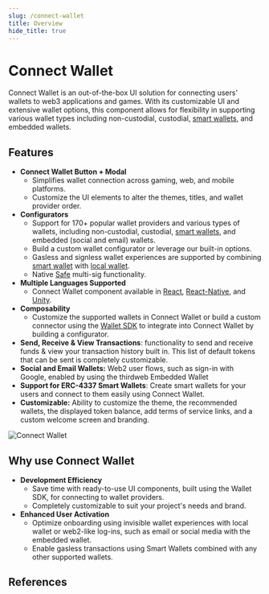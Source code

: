 ```yaml
---
slug: /connect-wallet
title: Overview
hide_title: true
---
```



# Connect Wallet

Connect Wallet is an out-of-the-box UI solution for connecting users' wallets to web3 applications and games. With its customizable UI and extensive wallet options, this component allows for flexibility in supporting various wallet types including non-custodial, custodial, [smart wallets](/smart-wallet), and embedded wallets.

## **Features**

- **Connect Wallet Button + Modal**
  - Simplifies wallet connection across gaming, web, and mobile platforms.
  - Customize the UI elements to alter the themes, titles, and wallet provider order.
- **Configurators**
  - Support for 170+ popular wallet providers and various types of wallets, including non-custodial, custodial, [smart wallets](/smart-wallet), and embedded (social and email) wallets.
  - Build a custom wallet configurator or leverage our built-in options.
  - Gasless and signless wallet experiences are supported by combining [smart wallet](/smart-wallet) with [local wallet](/wallet/local-wallet).
  - Native [Safe](/wallet/safe) multi-sig functionality.
- **Multiple Languages Supported**
  - Connect Wallet component available in [React](/react/react.connectwallet), [React-Native](/react-native/connectwallet), and [Unity](/unity/connectwallet).
- **Composability**
  - Customize the supported wallets in Connect Wallet or build a custom connector using the [Wallet SDK](/wallet/build-a-wallet) to integrate into Connect Wallet by building a configurator.
- **Send, Receive & View Transactions**: functionality to send and receive funds & view your transaction history built in. This list of default tokens that can be sent is completely customizable.
- **Social and Email Wallets:** Web2 user flows, such as sign-in with Google, enabled by using the thirdweb Embedded Wallet
- **Support for ERC-4337 Smart Wallets**: Create smart wallets for your users and connect to them easily using Connect Wallet.
- **Customizable:** Ability to customize the theme, the recommended wallets, the displayed token balance, add terms of service links, and a custom welcome screen and branding.

![Connect Wallet](./assets/narrow-wide.png)

## Why use Connect Wallet

- **Development Efficiency**
  - Save time with ready-to-use UI components, built using the Wallet SDK, for connecting to wallet providers.
  - Completely customizable to suit your project's needs and brand.
- **Enhanced User Activation**
  - Optimize onboarding using invisible wallet experiences with local wallet or web2-like log-ins, such as email or social media with the embedded wallet.
  - Enable gasless transactions using Smart Wallets combined with any other supported wallets.

## References

<div className="row" style={{ marginBottom: 12, padding: 8, paddingTop: 0 }}>
  <div className="col col--4" style={{ padding: 8 }}>
    <QuickstartCard
      name="React"
      link="/react/react.connectwallet"
      image="/assets/languages/react.png"
      description="Using Connect Wallet in React apps."
    />
  </div>
  <div className="col col--4" style={{ padding: 8 }}>
    <QuickstartCard
      name="React-Native"
      link="/react-native/react-native.connectwallet"
      image="/assets/languages/react-native.png"
      description="Using Connect Wallet in mobile apps"
    />
  </div>
  <div className="col col--4" style={{ padding: 8 }}>
    <QuickstartCard
      name="Unity"
      link="/unity/connectwallet"
      image="/assets/languages/unity.webp"
      description="Using Connect Wallet in Unity Games."
    />
  </div>
</div>
